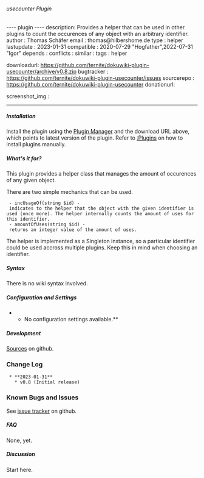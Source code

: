 ====== usecounter Plugin ======

---- plugin ----
description: Provides a helper that can be used in other plugins to count the occurences of any object with an arbitrary identifier.
author     : Thomas Schäfer
email      : thomas@hilbershome.de 
type       : helper
lastupdate : 2023-01-31
compatible : 2020-07-29 "Hogfather",2022-07-31 "Igor"
depends    : 
conflicts  : 
similar    : 
tags       : helper

downloadurl: https://github.com/ternite/dokuwiki-plugin-usecounter/archive/v0.8.zip
bugtracker : https://github.com/ternite/dokuwiki-plugin-usecounter/issues
sourcerepo : https://github.com/ternite/dokuwiki-plugin-usecounter
donationurl: 

screenshot_img : 
----

===== Installation =====

Install the plugin using the [[plugin:plugin|Plugin Manager]] and the download URL above, which points to latest version of the plugin. Refer to [[:Plugins]] on how to install plugins manually.

===== What's it for? =====

This plugin provides a helper class that manages the amount of occurences of any given object.

There are two simple mechanics that can be used.

  - incUsageOf(string $id) - indicates to the helper that the object with the given identifier is used (once more). The helper internally counts the amount of uses for this identifier.
  - amountOfUses(string $id) - returns an integer value of the amount of uses.

The helper is implemented as a Singleton instance, so a particular identifier could be used accross multiple plugins. Keep this in mind when choosing an identifier.

===== Syntax =====

There is no wiki syntax involved.

===== Configuration and Settings =====

**No configuration settings available.**

===== Development =====

[[https://github.com/ternite/dokuwiki-plugin-usecounter|Sources]] on github.

=== Change Log ===

  * **2023-01-31**
    * v0.8 (Initial release)

=== Known Bugs and Issues ===

See [[https://github.com/ternite/dokuwiki-plugin-usecounter/issues|issue tracker]] on github.

===== FAQ =====

None, yet.

===== Discussion =====

Start here.